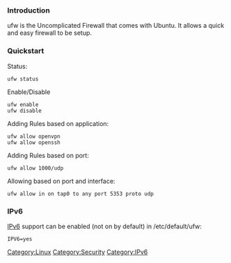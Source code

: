 === Introduction === 
ufw is the Uncomplicated Firewall that comes with Ubuntu. It allows a quick and easy firewall to be setup.

=== Quickstart ===
Status:
 ufw status

Enable/Disable
 ufw enable
 ufw disable

Adding Rules based on application:
 ufw allow openvpn
 ufw allow openssh

Adding Rules based on port:
 ufw allow 1000/udp

Allowing based on port and interface:
 ufw allow in on tap0 to any port 5353 proto udp

=== IPv6 ===
[[IPv6]] support can be enabled (not on by default) in /etc/default/ufw:
 IPV6=yes


[[Category:Linux]][[Category:Security]][[Category:IPv6]]